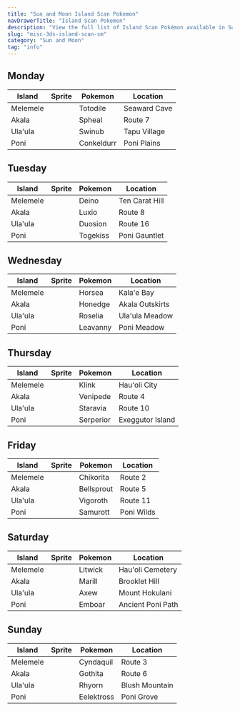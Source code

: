 ```yaml
---
title: "Sun and Moon Island Scan Pokemon"
navDrawerTitle: "Island Scan Pokemon"
description: "View the full list of Island Scan Pokémon available in Sun and Moon by day and location."
slug: "misc-3ds-island-scan-sm"
category: "Sun and Moon"
tag: "info"
---
```


## Monday

| Island   | Sprite                           | Pokemon    | Location     |
| -------- | -------------------------------- | ---------- | ------------ |
| Melemele | <PixelImage name='Totodile' />   | Totodile   | Seaward Cave |
| Akala    | <PixelImage name='Spheal' />     | Spheal     | Route 7      |
| Ula'ula  | <PixelImage name='Swinub' />     | Swinub     | Tapu Village |
| Poni     | <PixelImage name='Conkeldurr' /> | Conkeldurr | Poni Plains  |

## Tuesday

| Island   | Sprite                         | Pokemon  | Location       |
| -------- | ------------------------------ | -------- | -------------- |
| Melemele | <PixelImage name='Deino' />    | Deino    | Ten Carat Hill |
| Akala    | <PixelImage name='Luxio' />    | Luxio    | Route 8        |
| Ula'ula  | <PixelImage name='Duosion' />  | Duosion  | Route 16       |
| Poni     | <PixelImage name='Togekiss' /> | Togekiss | Poni Gauntlet  |

## Wednesday

| Island   | Sprite                         | Pokemon  | Location        |
| -------- | ------------------------------ | -------- | --------------- |
| Melemele | <PixelImage name='Horsea' />   | Horsea   | Kala'e Bay      |
| Akala    | <PixelImage name='Honedge' />  | Honedge  | Akala Outskirts |
| Ula'ula  | <PixelImage name='Roselia' />  | Roselia  | Ula'ula Meadow  |
| Poni     | <PixelImage name='Leavanny' /> | Leavanny | Poni Meadow     |

## Thursday

| Island   | Sprite                          | Pokemon   | Location         |
| -------- | ------------------------------- | --------- | ---------------- |
| Melemele | <PixelImage name='Klink' />     | Klink     | Hau'oli City     |
| Akala    | <PixelImage name='Venipede' />  | Venipede  | Route 4          |
| Ula'ula  | <PixelImage name='Staravia' />  | Staravia  | Route 10         |
| Poni     | <PixelImage name='Serperior' /> | Serperior | Exeggutor Island |

## Friday

| Island   | Sprite                           | Pokemon    | Location   |
| -------- | -------------------------------- | ---------- | ---------- |
| Melemele | <PixelImage name='Chikorita' />  | Chikorita  | Route 2    |
| Akala    | <PixelImage name='Bellsprout' /> | Bellsprout | Route 5    |
| Ula'ula  | <PixelImage name='Vigoroth' />   | Vigoroth   | Route 11   |
| Poni     | <PixelImage name='Samurott' />   | Samurott   | Poni Wilds |

## Saturday

| Island   | Sprite                        | Pokemon | Location          |
| -------- | ----------------------------- | ------- | ----------------- |
| Melemele | <PixelImage name='Litwick' /> | Litwick | Hau'oli Cemetery  |
| Akala    | <PixelImage name='Marill' />  | Marill  | Brooklet Hill     |
| Ula'ula  | <PixelImage name='Axew' />    | Axew    | Mount Hokulani    |
| Poni     | <PixelImage name='Emboar' />  | Emboar  | Ancient Poni Path |

## Sunday

| Island   | Sprite                           | Pokemon    | Location       |
| -------- | -------------------------------- | ---------- | -------------- |
| Melemele | <PixelImage name='Cyndaquil' />  | Cyndaquil  | Route 3        |
| Akala    | <PixelImage name='Gothita' />    | Gothita    | Route 6        |
| Ula'ula  | <PixelImage name='Rhyorn' />     | Rhyorn     | Blush Mountain |
| Poni     | <PixelImage name='Eelektross' /> | Eelektross | Poni Grove     |
